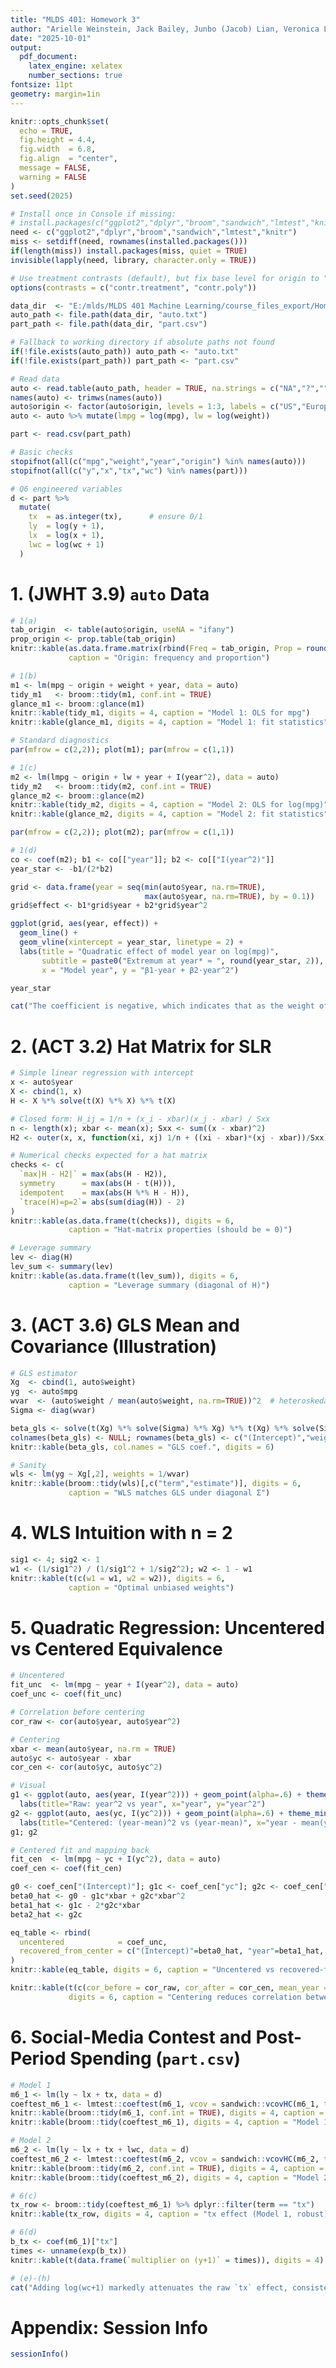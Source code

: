 ---
title: "MLDS 401: Homework 3"
author: "Arielle Weinstein, Jack Bailey, Junbo (Jacob) Lian, Veronica Lin"
date: "2025-10-01"
output:
  pdf_document:
    latex_engine: xelatex
    number_sections: true
fontsize: 11pt
geometry: margin=1in
---

```{r setup, include=FALSE}
knitr::opts_chunk$set(
  echo = TRUE,
  fig.height = 4.4,
  fig.width  = 6.8,
  fig.align  = "center",
  message = FALSE,
  warning = FALSE
)
set.seed(2025)
```

```{r packages}
# Install once in Console if missing:
# install.packages(c("ggplot2","dplyr","broom","sandwich","lmtest","knitr"))
need <- c("ggplot2","dplyr","broom","sandwich","lmtest","knitr")
miss <- setdiff(need, rownames(installed.packages()))
if(length(miss)) install.packages(miss, quiet = TRUE)
invisible(lapply(need, library, character.only = TRUE))

# Use treatment contrasts (default), but fix base level for origin to "US"
options(contrasts = c("contr.treatment", "contr.poly"))
```

```{r data}
data_dir  <- "E:/mlds/MLDS 401 Machine Learning/course_files_export/Homework/HW3"
auto_path <- file.path(data_dir, "auto.txt")
part_path <- file.path(data_dir, "part.csv")

# Fallback to working directory if absolute paths not found
if(!file.exists(auto_path)) auto_path <- "auto.txt"
if(!file.exists(part_path)) part_path <- "part.csv"

# Read data
auto <- read.table(auto_path, header = TRUE, na.strings = c("NA","?",""))
names(auto) <- trimws(names(auto))
auto$origin <- factor(auto$origin, levels = 1:3, labels = c("US","Europe","Japan"))
auto <- auto %>% mutate(lmpg = log(mpg), lw = log(weight))

part <- read.csv(part_path)

# Basic checks
stopifnot(all(c("mpg","weight","year","origin") %in% names(auto)))
stopifnot(all(c("y","x","tx","wc") %in% names(part)))

# Q6 engineered variables
d <- part %>%
  mutate(
    tx  = as.integer(tx),      # ensure 0/1
    ly  = log(y + 1),
    lx  = log(x + 1),
    lwc = log(wc + 1)
  )
```

# 1. (JWHT 3.9) `auto` Data

```{r q1a}
# 1(a)
tab_origin  <- table(auto$origin, useNA = "ifany")
prop_origin <- prop.table(tab_origin)
knitr::kable(as.data.frame.matrix(rbind(Freq = tab_origin, Prop = round(prop_origin,3))),
             caption = "Origin: frequency and proportion")
```

```{r q1b}
# 1(b)
m1 <- lm(mpg ~ origin + weight + year, data = auto)
tidy_m1   <- broom::tidy(m1, conf.int = TRUE)
glance_m1 <- broom::glance(m1)
knitr::kable(tidy_m1, digits = 4, caption = "Model 1: OLS for mpg")
knitr::kable(glance_m1, digits = 4, caption = "Model 1: fit statistics")

# Standard diagnostics
par(mfrow = c(2,2)); plot(m1); par(mfrow = c(1,1))
```

```{r q1c}
# 1(c)
m2 <- lm(lmpg ~ origin + lw + year + I(year^2), data = auto)
tidy_m2   <- broom::tidy(m2, conf.int = TRUE)
glance_m2 <- broom::glance(m2)
knitr::kable(tidy_m2, digits = 4, caption = "Model 2: OLS for log(mpg)")
knitr::kable(glance_m2, digits = 4, caption = "Model 2: fit statistics")

par(mfrow = c(2,2)); plot(m2); par(mfrow = c(1,1))
```

```{r q1d}
# 1(d)
co <- coef(m2); b1 <- co[["year"]]; b2 <- co[["I(year^2)"]]
year_star <- -b1/(2*b2)

grid <- data.frame(year = seq(min(auto$year, na.rm=TRUE),
                              max(auto$year, na.rm=TRUE), by = 0.1))
grid$effect <- b1*grid$year + b2*grid$year^2

ggplot(grid, aes(year, effect)) +
  geom_line() +
  geom_vline(xintercept = year_star, linetype = 2) +
  labs(title = "Quadratic effect of model year on log(mpg)",
       subtitle = paste0("Extremum at year* ≈ ", round(year_star, 2)),
       x = "Model year", y = "β1·year + β2·year^2")

year_star
```

```{r q1e, echo=FALSE}
cat("The coefficient is negative, which indicates that as the weight of the car increases the milage decreases.")
```

# 2. (ACT 3.2) Hat Matrix for SLR

```{r q2, message=FALSE, warning=FALSE}
# Simple linear regression with intercept
x <- auto$year
X <- cbind(1, x)
H <- X %*% solve(t(X) %*% X) %*% t(X)

# Closed form: H_ij = 1/n + (x_i - xbar)(x_j - xbar) / Sxx
n <- length(x); xbar <- mean(x); Sxx <- sum((x - xbar)^2)
H2 <- outer(x, x, function(xi, xj) 1/n + ((xi - xbar)*(xj - xbar))/Sxx)

# Numerical checks expected for a hat matrix
checks <- c(
  `max|H - H2|` = max(abs(H - H2)),
  symmetry      = max(abs(H - t(H))),
  idempotent    = max(abs(H %*% H - H)),
  `trace(H)=p=2`= abs(sum(diag(H)) - 2)
)
knitr::kable(as.data.frame(t(checks)), digits = 6,
             caption = "Hat-matrix properties (should be ≈ 0)")

# Leverage summary
lev <- diag(H)
lev_sum <- summary(lev)
knitr::kable(as.data.frame(t(lev_sum)), digits = 6,
             caption = "Leverage summary (diagonal of H)")
```

# 3. (ACT 3.6) GLS Mean and Covariance (Illustration)

```{r q3}
# GLS estimator
Xg  <- cbind(1, auto$weight)
yg  <- auto$mpg
wvar  <- (auto$weight / mean(auto$weight, na.rm=TRUE))^2  # heteroskedastic pattern
Sigma <- diag(wvar)

beta_gls <- solve(t(Xg) %*% solve(Sigma) %*% Xg) %*% t(Xg) %*% solve(Sigma) %*% yg
colnames(beta_gls) <- NULL; rownames(beta_gls) <- c("(Intercept)","weight")
knitr::kable(beta_gls, col.names = "GLS coef.", digits = 6)

# Sanity
wls <- lm(yg ~ Xg[,2], weights = 1/wvar)
knitr::kable(broom::tidy(wls)[,c("term","estimate")], digits = 6,
             caption = "WLS matches GLS under diagonal Σ")
```

# 4. WLS Intuition with n = 2

```{r q4}
sig1 <- 4; sig2 <- 1
w1 <- (1/sig1^2) / (1/sig1^2 + 1/sig2^2); w2 <- 1 - w1
knitr::kable(t(c(w1 = w1, w2 = w2)), digits = 6,
             caption = "Optimal unbiased weights")
```

# 5. Quadratic Regression: Uncentered vs Centered Equivalence

```{r q5}
# Uncentered
fit_unc  <- lm(mpg ~ year + I(year^2), data = auto)
coef_unc <- coef(fit_unc)

# Correlation before centering
cor_raw <- cor(auto$year, auto$year^2)

# Centering
xbar <- mean(auto$year, na.rm = TRUE)
auto$yc <- auto$year - xbar
cor_cen <- cor(auto$yc, auto$yc^2)

# Visual
g1 <- ggplot(auto, aes(year, I(year^2))) + geom_point(alpha=.6) + theme_minimal() +
  labs(title="Raw: year^2 vs year", x="year", y="year^2")
g2 <- ggplot(auto, aes(yc, I(yc^2))) + geom_point(alpha=.6) + theme_minimal() +
  labs(title="Centered: (year-mean)^2 vs (year-mean)", x="year - mean(year)", y="(year - mean)^2")
g1; g2

# Centered fit and mapping back
fit_cen  <- lm(mpg ~ yc + I(yc^2), data = auto)
coef_cen <- coef(fit_cen)

g0 <- coef_cen["(Intercept)"]; g1c <- coef_cen["yc"]; g2c <- coef_cen["I(yc^2)"]
beta0_hat <- g0 - g1c*xbar + g2c*xbar^2
beta1_hat <- g1c - 2*g2c*xbar
beta2_hat <- g2c

eq_table <- rbind(
  uncentered            = coef_unc,
  recovered_from_center = c("(Intercept)"=beta0_hat, "year"=beta1_hat, "I(year^2)"=beta2_hat)
)
knitr::kable(eq_table, digits = 6, caption = "Uncentered vs recovered-from-centered coefficients")

knitr::kable(t(c(cor_before = cor_raw, cor_after = cor_cen, mean_year = xbar)),
             digits = 6, caption = "Centering reduces correlation between x and x^2")
```

# 6. Social-Media Contest and Post-Period Spending (`part.csv`)

```{r q6}
# Model 1
m6_1 <- lm(ly ~ lx + tx, data = d)
coeftest_m6_1 <- lmtest::coeftest(m6_1, vcov = sandwich::vcovHC(m6_1, type = "HC1"))
knitr::kable(broom::tidy(m6_1, conf.int = TRUE), digits = 4, caption = "Model 1: OLS")
knitr::kable(broom::tidy(coeftest_m6_1), digits = 4, caption = "Model 1: Robust (HC1) t-tests")

# Model 2
m6_2 <- lm(ly ~ lx + tx + lwc, data = d)
coeftest_m6_2 <- lmtest::coeftest(m6_2, vcov = sandwich::vcovHC(m6_2, type = "HC1"))
knitr::kable(broom::tidy(m6_2, conf.int = TRUE), digits = 4, caption = "Model 2: OLS")
knitr::kable(broom::tidy(coeftest_m6_2), digits = 4, caption = "Model 2: Robust t-tests")

# 6(c)
tx_row <- broom::tidy(coeftest_m6_1) %>% dplyr::filter(term == "tx")
knitr::kable(tx_row, digits = 4, caption = "tx effect (Model 1, robust)")

# 6(d)
b_tx <- coef(m6_1)["tx"]
times <- unname(exp(b_tx))
knitr::kable(t(data.frame(`multiplier on (y+1)` = times)), digits = 4)

# (e)-(h)
cat("Adding log(wc+1) markedly attenuates the raw `tx` effect, consistent with omitted-variable bias in Model 1. In Model 2, `lwc` is positive and significant with robust SE, implying that conditional on prior spend `x`, greater word count predicts higher post-period spend. Managerially, contests should incentivize higher-quality, and segment by prior spend for ROI; validate via randomized A/B tests.")
```

# Appendix: Session Info

```{r session}
sessionInfo()
```
